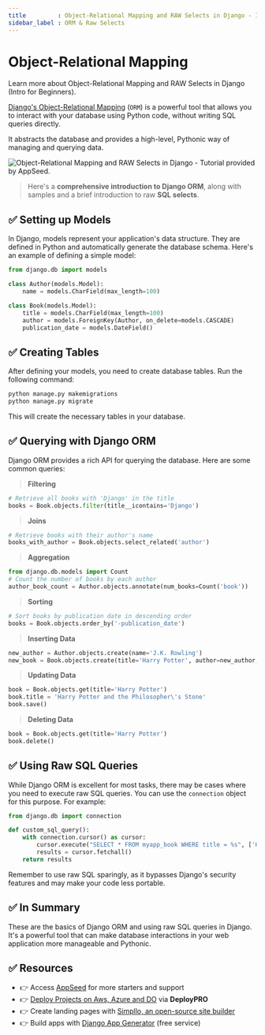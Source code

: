 ```yaml
---
title         : Object-Relational Mapping and RAW Selects in Django - Intro for Beginners
sidebar_label : ORM & Raw Selects
---
```


# Object-Relational Mapping

<SubHeading>Learn more about Object-Relational Mapping and RAW Selects in Django (Intro for Beginners).</SubHeading>

[Django's Object-Relational Mapping](https://docs.djangoproject.com/en/4.2/topics/db/queries/) (`ORM`) is a powerful tool that allows you to interact with your database using Python code, 
without writing SQL queries directly. 

It abstracts the database and provides a high-level, Pythonic way of managing and querying data. 

![Object-Relational Mapping and RAW Selects in Django - Tutorial provided by AppSeed.](https://user-images.githubusercontent.com/51070104/268675023-54ea4ace-a8ad-442b-9b43-2ba12a6403ba.jpg)

> Here's a **comprehensive introduction to Django ORM**, along with samples and a brief introduction to raw **SQL selects**.

## ✅ **Setting up Models**

In Django, models represent your application's data structure. They are defined in Python and automatically generate the database schema. Here's an example of defining a simple model:

```python
from django.db import models

class Author(models.Model):
    name = models.CharField(max_length=100)

class Book(models.Model):
    title = models.CharField(max_length=100)
    author = models.ForeignKey(Author, on_delete=models.CASCADE)
    publication_date = models.DateField()
```

## ✅ **Creating Tables**

After defining your models, you need to create database tables. Run the following command:

```bash
python manage.py makemigrations
python manage.py migrate
```

This will create the necessary tables in your database.

## ✅ **Querying with Django ORM**

Django ORM provides a rich API for querying the database. Here are some common queries:

>  **Filtering**

```python
# Retrieve all books with 'Django' in the title
books = Book.objects.filter(title__icontains='Django')
```

> **Joins**

```python
# Retrieve books with their author's name
books_with_author = Book.objects.select_related('author')
```

> **Aggregation**

```python
from django.db.models import Count
# Count the number of books by each author
author_book_count = Author.objects.annotate(num_books=Count('book'))
```

> **Sorting**

```python
# Sort books by publication date in descending order
books = Book.objects.order_by('-publication_date')
```

> **Inserting Data**

```python
new_author = Author.objects.create(name='J.K. Rowling')
new_book = Book.objects.create(title='Harry Potter', author=new_author, publication_date='1997-06-26')
```

> **Updating Data**

```python
book = Book.objects.get(title='Harry Potter')
book.title = 'Harry Potter and the Philosopher\'s Stone'
book.save()
```

> **Deleting Data**

```python
book = Book.objects.get(title='Harry Potter')
book.delete()
```

## ✅ **Using Raw SQL Queries**

While Django ORM is excellent for most tasks, there may be cases where you need to execute raw SQL queries. You can use the `connection` object for this purpose. For example:

```python
from django.db import connection

def custom_sql_query():
    with connection.cursor() as cursor:
        cursor.execute("SELECT * FROM myapp_book WHERE title = %s", ['Harry Potter'])
        results = cursor.fetchall()
    return results
```

Remember to use raw SQL sparingly, as it bypasses Django's security features and may make your code less portable.

## ✅ In Summary

These are the basics of Django ORM and using raw SQL queries in Django. It's a powerful tool that can make database interactions in your web application more manageable and Pythonic.

## ✅ Resources

- 👉 Access [AppSeed](https://appseed.us/) for more starters and support 
- 👉 [Deploy Projects on Aws, Azure and DO](https://www.docs.deploypro.dev/) via **DeployPRO**
- 👉 Create landing pages with [Simpllo, an open-source site builder](https://www.simpllo.com/)
- 👉 Build apps with [Django App Generator](https://app-generator.dev/django/) (free service)
